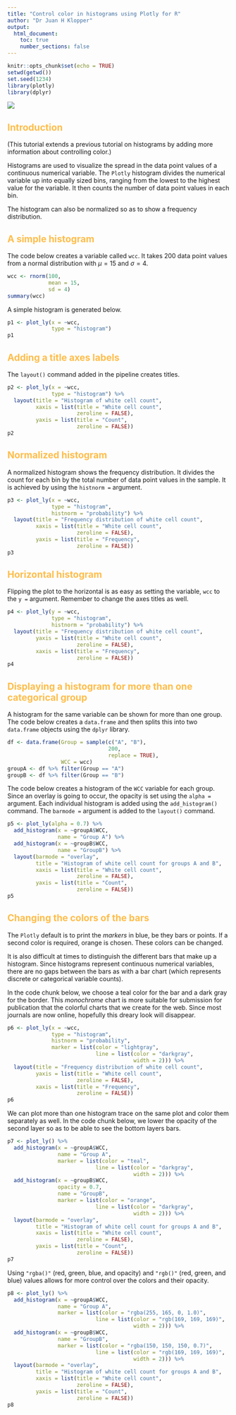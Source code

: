 ---
title: "Control color in histograms using Plotly for R"
author: "Dr Juan H Klopper"
output:
  html_document:
    toc: true
    number_sections: false
---

```{r Setup, include=FALSE}
knitr::opts_chunk$set(echo = TRUE)
setwd(getwd())
set.seed(1234)
library(plotly)
library(dplyr)
```

<style type="text/css">
h1 {
    color:#1a2451;
}
h2 {
    color:#ffbd4a;
}
h3 {
    color:#1a2451;
}
</style>

![](KRG elegant logo for light BG.png)

## Introduction

(This tutorial extends a previous tutorial on histograms by adding more information about controlling color.)

Histograms are used to visualize the spread in the data point values of a continuous numerical variable.  The `Plotly` histogram divides the numerical variable up into equally sized bins, ranging from the lowest to the highest value for the variable.  It then counts the number of data point values in each bin.

The histogram can also be normalized so as to show a frequency distribution.

## A simple histogram

The code below creates a variable called `wcc`.  It takes $200$ data point values from a normal distribution with $\mu = 15$ and $\sigma = 4$.

```{r Creating WCC}
wcc <- rnorm(100,
             mean = 15,
             sd = 4)
summary(wcc)
```

A simple histogram is generated below.

```{r Simple histogram}
p1 <- plot_ly(x = ~wcc,
              type = "histogram")
p1
```

## Adding a title axes labels

The `layout()` command added in the pipeline creates titles.

```{r Adding title and labels}
p2 <- plot_ly(x = ~wcc,
              type = "histogram") %>% 
  layout(title = "Histogram of white cell count",
         xaxis = list(title = "White cell count",
                      zeroline = FALSE),
         yaxis = list(title = "Count",
                      zeroline = FALSE))
p2
```

## Normalized histogram

A normalized histogram shows the frequency distribution.  It divides the count for each bin by the total number of data point values in the sample.  It is achieved by using the `histnorm =` argument.

```{r Frequency distribution}
p3 <- plot_ly(x = ~wcc,
              type = "histogram",
              histnorm = "probability") %>% 
  layout(title = "Frequency distribution of white cell count",
         xaxis = list(title = "White cell count",
                      zeroline = FALSE),
         yaxis = list(title = "Frequency",
                      zeroline = FALSE))
p3
```

## Horizontal histogram

Flipping the plot to the horizontal is as easy as setting the variable, `wcc` to the `y =` argument.  Remember to change the axes titles as well.

```{r Horizontal histogram}
p4 <- plot_ly(y = ~wcc,
              type = "histogram",
              histnorm = "probability") %>% 
  layout(title = "Frequency distribution of white cell count",
         yaxis = list(title = "White cell count",
                      zeroline = FALSE),
         xaxis = list(title = "Frequency",
                      zeroline = FALSE))
p4
```

## Displaying a histogram for more than one categorical group

A histogram for the same  variable can be shown for more than one group.  The code below creates a `data.frame` and then splits this into two `data.frame` objects using the `dplyr` library.

```{r Creating data.frames}
df <- data.frame(Group = sample(c("A", "B"),
                                200,
                                replace = TRUE),
                 WCC = wcc)
groupA <- df %>% filter(Group == "A")
groupB <- df %>% filter(Group == "B")
```

The code below creates a histogram of the `WCC` variable for each group.  Since an overlay is going to occur, the opacity is set using the `alpha =` argument.  Each individual histogram is added using the `add_histogram()` command.  The `barmode =` argument is added to the `layout()` command.

```{r Overlay histogram}
p5 <- plot_ly(alpha = 0.7) %>% 
  add_histogram(x = ~groupA$WCC,
                name = "Group A") %>% 
  add_histogram(x = ~groupB$WCC,
                name = "GroupB") %>% 
  layout(barmode = "overlay",
         title = "Histogram of white cell count for groups A and B",
         xaxis = list(title = "White cell count",
                      zeroline = FALSE),
         yaxis = list(title = "Count",
                      zeroline = FALSE))
p5
```

## Changing the colors of the bars

The `Plotly` default is to print the _markers_ in blue, be they bars or points.  If a second color is required, orange is chosen.  These colors can be changed.

It is also difficult at times to distinguish the different bars that make up a histogram.  Since histograms represent continuous numerical variables, there are no gaps between the bars as with a bar chart (which represents discrete or categorical variable counts).

In the code chunk below, we choose a teal color for the bar and a dark gray for the border.  This _monochrome_ chart is more suitable for submission for publication that the colorful charts that we create for the web.  Since most journals are now online, hopefully this dreary look will disappear.

```{r Monochrome histogram}
p6 <- plot_ly(x = ~wcc,
              type = "histogram",
              histnorm = "probability",
              marker = list(color = "lightgray",
                            line = list(color = "darkgray",
                                        width = 2))) %>% 
  layout(title = "Frequency distribution of white cell count",
         yaxis = list(title = "White cell count",
                      zeroline = FALSE),
         xaxis = list(title = "Frequency",
                      zeroline = FALSE))
p6
```

We can plot more than one histogram trace on the same plot and color them separately as well.  In the code chunk below, we lower the opacity of the second layer so as to be able to see the bottom layers bars.

```{r Overlay histogram with different colors}
p7 <- plot_ly() %>% 
  add_histogram(x = ~groupA$WCC,
                name = "Group A",
                marker = list(color = "teal",
                            line = list(color = "darkgray",
                                        width = 2))) %>% 
  add_histogram(x = ~groupB$WCC,
                opacity = 0.7,
                name = "GroupB",
                marker = list(color = "orange",
                            line = list(color = "darkgray",
                                        width = 2))) %>% 
  layout(barmode = "overlay",
         title = "Histogram of white cell count for groups A and B",
         xaxis = list(title = "White cell count",
                      zeroline = FALSE),
         yaxis = list(title = "Count",
                      zeroline = FALSE))
p7
```

Using `"rgba()"` (red, green, blue, and opacity) and `"rgb()"` (red, green, and blue) values allows for more control over the colors and their opacity.

```{r Overlay histogram with different rgba specified colors}
p8 <- plot_ly() %>% 
  add_histogram(x = ~groupA$WCC,
                name = "Group A",
                marker = list(color = "rgba(255, 165, 0, 1.0)",
                            line = list(color = "rgb(169, 169, 169)",
                                        width = 2))) %>% 
  add_histogram(x = ~groupB$WCC,
                name = "GroupB",
                marker = list(color = "rgba(150, 150, 150, 0.7)",
                            line = list(color = "rgb(169, 169, 169)",
                                        width = 2))) %>% 
  layout(barmode = "overlay",
         title = "Histogram of white cell count for groups A and B",
         xaxis = list(title = "White cell count",
                      zeroline = FALSE),
         yaxis = list(title = "Count",
                      zeroline = FALSE))
p8
```
